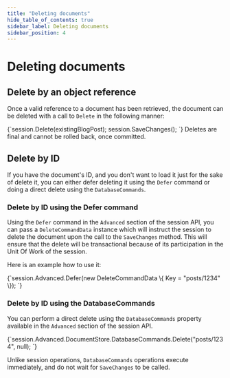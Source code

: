 ```yaml
---
title: "Deleting documents"
hide_table_of_contents: true
sidebar_label: Deleting documents
sidebar_position: 4
---
```



# Deleting documents

## Delete by an object reference

Once a valid reference to a document has been retrieved, the document can be deleted with a call to `Delete` in the following manner:

<TabItem value="deleting_document_1" label="deleting_document_1">
<CodeBlock language="csharp">
{`session.Delete(existingBlogPost);
session.SaveChanges();
`}
</CodeBlock>
</TabItem>
		
<Admonition type="note" title="Note">
Deletes are final and cannot be rolled back, once committed.
</Admonition> 

## Delete by ID

If you have the document's ID, and you don't want to load it just for the sake of delete it, you can either defer deleting it using the `Defer` command or doing a direct delete using the `DatabaseCommands`.

### Delete by ID using the Defer command

Using the `Defer` command in the `Advanced` section of the session API, you can pass a `DeleteCommandData` instance which will instruct the session to delete the document upon the call to the `SaveChanges` method. This will ensure that the delete will be transactional because of its participation in the Unit Of Work of the session.

Here is an example how to use it:

<TabItem value="deleting_document_using_defer" label="deleting_document_using_defer">
<CodeBlock language="csharp">
{`session.Advanced.Defer(new DeleteCommandData \{ Key = "posts/1234" \});
`}
</CodeBlock>
</TabItem>

### Delete by ID using the DatabaseCommands

You can perform a direct delete using the `DatabaseCommands` property available in the `Advanced` section of the session API.

<TabItem value="deleting_document_2" label="deleting_document_2">
<CodeBlock language="csharp">
{`session.Advanced.DocumentStore.DatabaseCommands.Delete("posts/1234", null);
`}
</CodeBlock>
</TabItem>
    
Unlike session operations, `DatabaseCommands` operations execute immediately, and do not wait for `SaveChanges` to be called.
